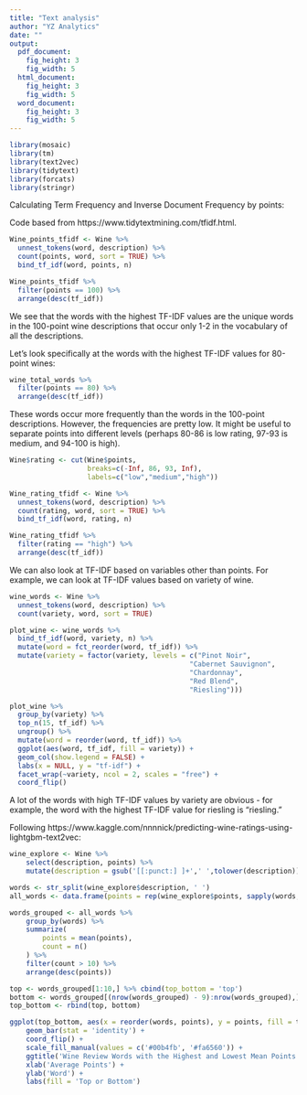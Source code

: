 ```yaml
---
title: "Text analysis"
author: "YZ Analytics"
date: ""
output: 
  pdf_document:
    fig_height: 3
    fig_width: 5
  html_document:
    fig_height: 3
    fig_width: 5
  word_document:
    fig_height: 3
    fig_width: 5
---
```


```r
library(mosaic)
library(tm)
library(text2vec)
library(tidytext)
library(forcats)
library(stringr)
```

Calculating Term Frequency and Inverse Document Frequency by points:

Code based from https://www.tidytextmining.com/tfidf.html.

```r
Wine_points_tfidf <- Wine %>%
  unnest_tokens(word, description) %>%
  count(points, word, sort = TRUE) %>%
  bind_tf_idf(word, points, n)
```

```r
Wine_points_tfidf %>%
  filter(points == 100) %>%
  arrange(desc(tf_idf))
```

We see that the words with the highest TF-IDF values are the unique words in the 100-point wine descriptions that occur only 1-2 in the vocabulary of all the descriptions. 

Let's look specifically at the words with the highest TF-IDF values for 80-point wines:

```r
wine_total_words %>%
  filter(points == 80) %>%
  arrange(desc(tf_idf))
```

These words occur more frequently than the words in the 100-point descriptions. However, the frequencies are pretty low. It might be useful to separate points into different levels (perhaps 80-86 is low rating, 97-93 is medium, and 94-100 is high).

```r
Wine$rating <- cut(Wine$points,
                   breaks=c(-Inf, 86, 93, Inf),
                   labels=c("low","medium","high"))
```

```r
Wine_rating_tfidf <- Wine %>%
  unnest_tokens(word, description) %>%
  count(rating, word, sort = TRUE) %>%
  bind_tf_idf(word, rating, n)
```

```r
Wine_rating_tfidf %>%
  filter(rating == "high") %>%
  arrange(desc(tf_idf))
```

We can also look at TF-IDF based on variables other than points. For example, we can look at TF-IDF values based on variety of wine.

```r
wine_words <- Wine %>%
  unnest_tokens(word, description) %>%
  count(variety, word, sort = TRUE)
```

```r
plot_wine <- wine_words %>%
  bind_tf_idf(word, variety, n) %>%
  mutate(word = fct_reorder(word, tf_idf)) %>%
  mutate(variety = factor(variety, levels = c("Pinot Noir",
                                            "Cabernet Sauvignon", 
                                            "Chardonnay",
                                            "Red Blend", 
                                            "Riesling")))

plot_wine %>% 
  group_by(variety) %>% 
  top_n(15, tf_idf) %>% 
  ungroup() %>%
  mutate(word = reorder(word, tf_idf)) %>%
  ggplot(aes(word, tf_idf, fill = variety)) +
  geom_col(show.legend = FALSE) +
  labs(x = NULL, y = "tf-idf") +
  facet_wrap(~variety, ncol = 2, scales = "free") +
  coord_flip()
```

A lot of the words with high TF-IDF values by variety are obvious - for example, the word with the highest TF-IDF value for riesling is "riesling."

Following https://www.kaggle.com/nnnnick/predicting-wine-ratings-using-lightgbm-text2vec:

```r
wine_explore <- Wine %>% 
    select(description, points) %>%
    mutate(description = gsub('[[:punct:] ]+',' ',tolower(description)))

words <- str_split(wine_explore$description, ' ')
all_words <- data.frame(points = rep(wine_explore$points, sapply(words, length)), words = unlist(words))
```

```r
words_grouped <- all_words %>%
    group_by(words) %>%
    summarize(
        points = mean(points),
        count = n()
    ) %>%
    filter(count > 10) %>%
    arrange(desc(points))

top <- words_grouped[1:10,] %>% cbind(top_bottom = 'top')
bottom <- words_grouped[(nrow(words_grouped) - 9):nrow(words_grouped),] %>% cbind(top_bottom = 'bottom')
top_bottom <- rbind(top, bottom)

ggplot(top_bottom, aes(x = reorder(words, points), y = points, fill = top_bottom)) +
    geom_bar(stat = 'identity') +
    coord_flip() + 
    scale_fill_manual(values = c('#00b4fb', '#fa6560')) + 
    ggtitle('Wine Review Words with the Highest and Lowest Mean Points', subtitle = NULL) +
    xlab('Average Points') +
    ylab('Word') + 
    labs(fill = 'Top or Bottom')
```

